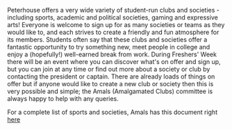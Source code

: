 


Peterhouse offers a very wide variety of student-run clubs and societies - including sports, academic and political societies, gaming and expressive arts! Everyone is welcome to sign up for as many societies or teams as they would like to, and each strives to create a friendly and fun atmosphere for its members. Students often say that these clubs and societies offer a fantastic opportunity to try something new, meet people in college and enjoy a (hopefully!) well-earned break from work. During Freshers' Week there will be an event where you can discover what's on offer and sign up, but you can join at any time or find out more about a society or club by contacting the president or captain. There are already loads of things on offer but if anyone would like to create a new club or society then this is very possible and simple; the Amals (Amalgamated Clubs) committee is always happy to help with any queries.

For a complete list of sports and societies, Amals has this document right [here](/jcr-website/Sports%20and%20Societies.pdf)
